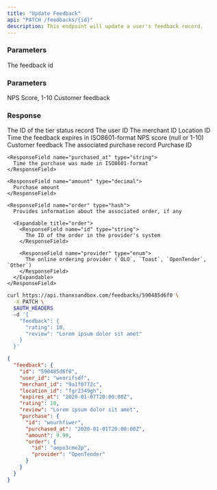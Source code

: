 ```yaml
---
title: "Update Feedback"
api: "PATCH /feedbacks/{id}"
description: This endpoint will update a user's feedback record.
---
```


### Parameters

<ParamField path="id" type="string" required>
  The feedback id
</ParamField>

### Parameters

<ParamField body="rating" type="integer" required>
  NPS Score, 1-10
</ParamField>

<ParamField body="review" type="string">
  Customer feedback
</ParamField>

### Response

<ResponseField name="id" type="string">
  The ID of the tier status record
</ResponseField>

<ResponseField name="user_id" type="string">
  The user ID
</ResponseField>

<ResponseField name="merchant_id" type="string">
  The merchant ID
</ResponseField>

<ResponseField name="location_id" type="string">
  Location ID
</ResponseField>

<ResponseField name="expires_at" type="string">
  Time the feedback expires in ISO8601-format
</ResponseField>

<ResponseField name="rating" type="integer">
  NPS score (null or 1-10)
</ResponseField>

<ResponseField name="review" type="string">
  Customer feedback
</ResponseField>

<ResponseField name="purchase" type="hash">
  The associated purchase record

  <Expandable title="purchase">
    <ResponseField name="id" type="string">
      Purchase ID
    </ResponseField>

    <ResponseField name="purchased_at" type="string">
      Time the purchase was made in ISO8601-format
    </ResponseField>

    <ResponseField name="amount" type="decimal">
      Purchase amount
    </ResponseField>

    <ResponseField name="order" type="hash">
      Provides information about the associated order, if any

      <Expandable title="order">
        <ResponseField name="id" type="string">
          The ID of the order in the provider's system
        </ResponseField>

        <ResponseField name="provider" type="enum">
          The online ordering provider (`OLO`, `Toast`, `OpenTender`, `Other`)
        </ResponseField>
      </Expandable>
    </ResponseField>
  </Expandable>
</ResponseField>

<RequestExample>

```bash
curl https://api.thanxsandbox.com/feedbacks/590485d6f0 \
  -X PATCH \
  $AUTH_HEADERS
  -d '{
    "feedback": {
      "rating": 10,
      "review": "Lorem ipsum dolor sit amet"
    }
  }'
```

</RequestExample>

<ResponseExample>

```json
{
  "feedback": {
    "id": "590485d6f0",
    "user_id": "weorifsdf",
    "merchant_id": "9a1f0772c",
    "location_id": "fgr2349gh",
    "expires_at": "2020-01-07T20:00:00Z",
    "rating": 10,
    "review": "Lorem ipsum dolor sit amet",
    "purchase": {
      "id": "wourhfiwer",
      "purchased_at": "2020-01-01T20:00:00Z",
      "amount": 9.99,
      "order": {
        "id": "aepo3cme2p",
        "provider": "OpenTender"
      }
    }
  }
}
```

</ResponseExample>
